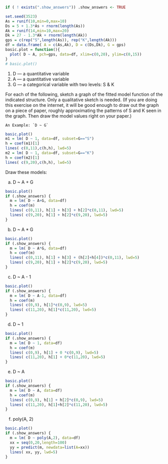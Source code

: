 <!--  Author: Daniel Kaplan -->
<!--  Subject: Shapes of models -->

```r
if ( ! exists(".show_answers")) .show_answers <- TRUE
```

```r
set.seed(3523)
As = runif(10,min=0,max=10)
Ds = 5 + 1.3*As + rnorm(length(As))
Ak = runif(14,min=10,max=20)
Dk = 27 - 1.3*Ak + rnorm(length(Ak))
gps = c(rep("S",length(As)), rep("K",length(Ak)))
df = data.frame( A = c(As,Ak), D = c(Ds,Dk), G = gps)
basic.plot = function(){
  plot( D ~ A, pch=gps, data=df, xlim=c(0,20), ylim=c(0,15))
}
# basic.plot()
```

#. D --- a quantitative variable
#. A --- a quantitative variable
#. G --- a categorical variable with two levels: S & K 

For each of the following, sketch a graph of the fitted model function of the indicated structure. Only a qualitative sketch is needed.  (If you are doing this exercise on the internet, it will be good enough to draw out the graph on a piece of paper, roughly approximating the patterns of S and K seen in the graph.  Then draw the model values right on your paper.)
  

  
```marginfigure
An Example: `D ~ G`
```

```r
basic.plot()
m1 = lm( D ~ 1, data=df, subset=G=="S")
h = coef(m1)[1]
lines( c(0,11),c(h,h), lwd=5)
m2 = lm( D ~ 1, data=df, subset=G=="K")
h = coef(m2)[1]
lines( c(9,20),c(h,h), lwd=5)
```


Draw these models:

a. D ~ A + G
    
```r
basic.plot()
if (.show_answers) {
  m = lm( D ~ A+G, data=df)
  h = coef(m)
  lines( c(0,11), h[1] + h[3] + h[2]*c(0,11), lwd=5)
  lines( c(9,20), h[1] + h[2]*c(9,20), lwd=5)
}
```

b. D ~ A * G

```r
basic.plot()
if (.show_answers) {
  m = lm( D ~ A*G, data=df)
  h = coef(m)
  lines( c(0,11), h[1] + h[3] + (h[2]+h[4])*c(0,11), lwd=5)
  lines( c(9,20), h[1] + h[2]*c(9,20), lwd=5)
}
```

c.  D ~ A - 1

```r
basic.plot()
if (.show_answers) {
  m = lm( D ~ A-1, data=df)
  h = coef(m)
  lines( c(0,9), h[1]*c(0,9), lwd=5)
  lines( c(11,20), h[1]*c(11,20), lwd=5)
}
```

d. D ~ 1

```r
basic.plot()
if (.show_answers) {
  m = lm( D ~ 1, data=df)
  h = coef(m)
  lines( c(0,9), h[1] + 0 *c(0,9), lwd=5)
  lines( c(11,20), h[1] + 0*c(11,20), lwd=5)
}
```

e. D ~ A
    
```r
basic.plot()
if (.show_answers) {
  m = lm( D ~ A, data=df)
  h = coef(m)
  lines( c(0,9), h[1] + h[2]*c(0,9), lwd=5)
  lines( c(11,20), h[1]+h[2]*c(11,20), lwd=5)
}
```

f. poly(A, 2)


```r
basic.plot()
if (.show_answers) {
  m = lm( D ~ poly(A,2), data=df)
  xx = seq(0,20,length=100)
  yy = predict(m, newdata=list(A=xx))
  lines( xx, yy, lwd=5)
}
```

